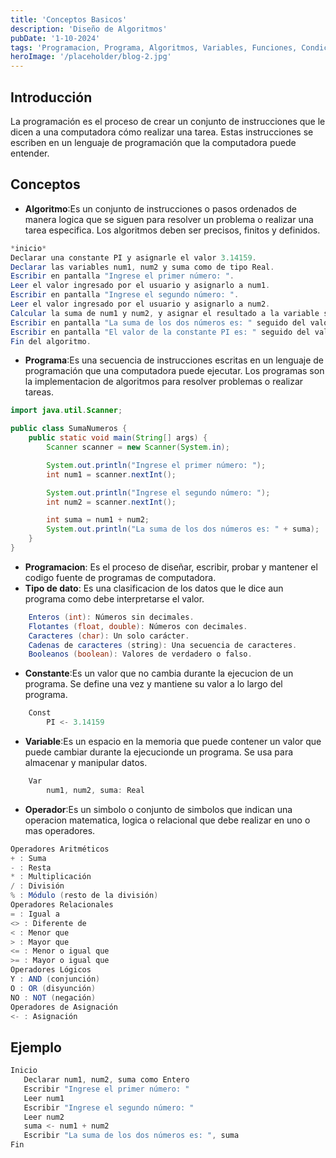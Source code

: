 ---
title: 'Conceptos Basicos'
description: 'Diseño de Algoritmos'
pubDate: '1-10-2024'
tags: 'Programacion, Programa, Algoritmos, Variables, Funciones, Condicionales, Lenguajes de Programación, Java'
heroImage: '/placeholder/blog-2.jpg'
---

## Introducción

La programación es el proceso de crear un conjunto de instrucciones que
le dicen a una computadora cómo realizar una tarea. Estas instrucciones
se escriben en un lenguaje de programación que la computadora puede entender.

## Conceptos

- **Algoritmo**:Es un conjunto de instrucciones o pasos ordenados de manera logica que se siguen
  para resolver un problema o realizar una tarea especifica. Los algoritmos deben ser precisos, finitos y definidos.

```java
*inicio*
Declarar una constante PI y asignarle el valor 3.14159.
Declarar las variables num1, num2 y suma como de tipo Real.
Escribir en pantalla "Ingrese el primer número: ".
Leer el valor ingresado por el usuario y asignarlo a num1.
Escribir en pantalla "Ingrese el segundo número: ".
Leer el valor ingresado por el usuario y asignarlo a num2.
Calcular la suma de num1 y num2, y asignar el resultado a la variable suma.
Escribir en pantalla "La suma de los dos números es: " seguido del valor de suma.
Escribir en pantalla "El valor de la constante PI es: " seguido del valor de PI.
Fin del algoritmo.
```

- **Programa**:Es una secuencia de instrucciones escritas en un lenguaje de programación que una computadora
  puede ejecutar. Los programas son la implementacion de algoritmos para resolver problemas o realizar tareas.

```java
import java.util.Scanner;

public class SumaNumeros {
    public static void main(String[] args) {
        Scanner scanner = new Scanner(System.in);

        System.out.println("Ingrese el primer número: ");
        int num1 = scanner.nextInt();

        System.out.println("Ingrese el segundo número: ");
        int num2 = scanner.nextInt();

        int suma = num1 + num2;
        System.out.println("La suma de los dos números es: " + suma);
    }
}
```

- **Programacion**: Es el proceso de diseñar, escribir, probar y mantener el codigo
  fuente de programas de computadora.
- **Tipo de dato**: Es una clasificacion de los datos que le dice aun programa como debe interpretarse el valor.

```java
    Enteros (int): Números sin decimales.
    Flotantes (float, double): Números con decimales.
    Caracteres (char): Un solo carácter.
    Cadenas de caracteres (string): Una secuencia de caracteres.
    Booleanos (boolean): Valores de verdadero o falso.
```

- **Constante**:Es un valor que no cambia durante la ejecucion de un programa. Se define una vez y mantiene
  su valor a lo largo del programa.

```java
    Const
        PI <- 3.14159
```

- **Variable**:Es un espacio en la memoria que puede contener un valor que puede cambiar durante la ejecucionde un programa.
  Se usa para almacenar y manipular datos.

```java
    Var
        num1, num2, suma: Real
```

- **Operador**:Es un simbolo o conjunto de simbolos que indican una operacion matematica, logica o relacional
  que debe realizar en uno o mas operadores.

```java
Operadores Aritméticos
+ : Suma
- : Resta
* : Multiplicación
/ : División
% : Módulo (resto de la división)
Operadores Relacionales
= : Igual a
<> : Diferente de
< : Menor que
> : Mayor que
<= : Menor o igual que
>= : Mayor o igual que
Operadores Lógicos
Y : AND (conjunción)
O : OR (disyunción)
NO : NOT (negación)
Operadores de Asignación
<- : Asignación
```

## Ejemplo

```java
Inicio
   Declarar num1, num2, suma como Entero
   Escribir "Ingrese el primer número: "
   Leer num1
   Escribir "Ingrese el segundo número: "
   Leer num2
   suma <- num1 + num2
   Escribir "La suma de los dos números es: ", suma
Fin
```
